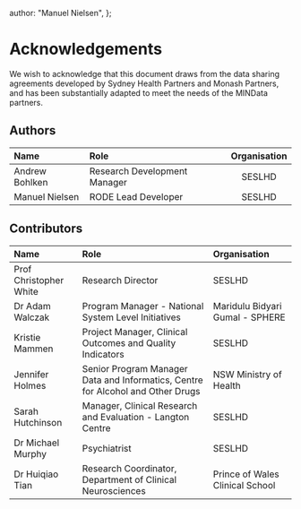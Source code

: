   author: "Manuel Nielsen",
};

# Acknowledgements

We wish to acknowledge that this document draws from the data sharing agreements developed by Sydney Health Partners and Monash Partners, and has been substantially adapted to meet the needs of the MINData partners.

## Authors

| Name           | Role                         | Organisation |
| :------------- | :--------------------------- | :----------: |
| Andrew Bohlken | Research Development Manager |    SESLHD    |
| Manuel Nielsen | RODE Lead Developer          |    SESLHD    |

## Contributors

| Name                   | Role                                                                            | Organisation                    |
| :--------------------- | :------------------------------------------------------------------------------ | :------------------------------ |
| Prof Christopher White | Research Director                                                               | SESLHD                          |
| Dr Adam Walczak        | Program Manager - National System Level Initiatives                             | Maridulu Bidyari Gumal - SPHERE |
| Kristie Mammen         | Project Manager, Clinical Outcomes and Quality Indicators                       | SESLHD                          |
| Jennifer Holmes        | Senior Program Manager Data and Informatics, Centre for Alcohol and Other Drugs | NSW Ministry of Health          |
| Sarah Hutchinson       | Manager, Clinical Research and Evaluation - Langton Centre                      | SESLHD                          |
| Dr Michael Murphy      | Psychiatrist                                                                    | SESLHD                          |
| Dr Huiqiao Tian        | Research Coordinator, Department of Clinical Neurosciences                      | Prince of Wales Clinical School |

